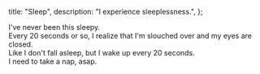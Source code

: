  title: "Sleep",
  description: "I experience sleeplessness.",
};

I've never been this sleepy.\
Every 20 seconds or so, I realize that I'm slouched over and my eyes are closed.\
Like I don't fall asleep, but I wake up every 20 seconds.\
I need to take a nap, asap.
